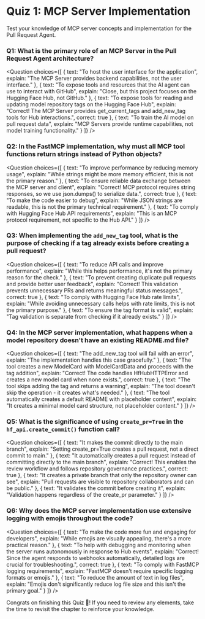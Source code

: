 # Quiz 1: MCP Server Implementation

Test your knowledge of MCP server concepts and implementation for the Pull Request Agent.

### Q1: What is the primary role of an MCP Server in the Pull Request Agent architecture?

<Question
  choices={[
    {
      text: "To host the user interface for the application",
      explain: "The MCP Server provides backend capabilities, not the user interface."
    },
    {
      text: "To expose tools and resources that the AI agent can use to interact with GitHub",
      explain: "Close, but this project focuses on the Hugging Face Hub, not GitHub."
    },
    {
      text: "To expose tools for reading and updating model repository tags on the Hugging Face Hub",
      explain: "Correct! The MCP Server provides get_current_tags and add_new_tag tools for Hub interactions.",
      correct: true
    },
    {
      text: "To train the AI model on pull request data",
      explain: "MCP Servers provide runtime capabilities, not model training functionality."
    }
  ]}
/>

### Q2: In the FastMCP implementation, why must all MCP tool functions return strings instead of Python objects?

<Question
  choices={[
    {
      text: "To improve performance by reducing memory usage",
      explain: "While strings might be more memory efficient, this is not the primary reason."
    },
    {
      text: "To ensure reliable data exchange between the MCP server and client",
      explain: "Correct! MCP protocol requires string responses, so we use json.dumps() to serialize data.",
      correct: true
    },
    {
      text: "To make the code easier to debug",
      explain: "While JSON strings are readable, this is not the primary technical requirement."
    },
    {
      text: "To comply with Hugging Face Hub API requirements",
      explain: "This is an MCP protocol requirement, not specific to the Hub API."
    }
  ]}
/>

### Q3: When implementing the `add_new_tag` tool, what is the purpose of checking if a tag already exists before creating a pull request?

<Question
  choices={[
    {
      text: "To reduce API calls and improve performance",
      explain: "While this helps performance, it's not the primary reason for the check."
    },
    {
      text: "To prevent creating duplicate pull requests and provide better user feedback",
      explain: "Correct! This validation prevents unnecessary PRs and returns meaningful status messages.",
      correct: true
    },
    {
      text: "To comply with Hugging Face Hub rate limits",
      explain: "While avoiding unnecessary calls helps with rate limits, this is not the primary purpose."
    },
    {
      text: "To ensure the tag format is valid",
      explain: "Tag validation is separate from checking if it already exists."
    }
  ]}
/>

### Q4: In the MCP server implementation, what happens when a model repository doesn't have an existing README.md file?

<Question
  choices={[
    {
      text: "The add_new_tag tool will fail with an error",
      explain: "The implementation handles this case gracefully."
    },
    {
      text: "The tool creates a new ModelCard with ModelCardData and proceeds with the tag addition",
      explain: "Correct! The code handles HfHubHTTPError and creates a new model card when none exists.",
      correct: true
    },
    {
      text: "The tool skips adding the tag and returns a warning",
      explain: "The tool doesn't skip the operation - it creates what's needed."
    },
    {
      text: "The tool automatically creates a default README with placeholder content",
      explain: "It creates a minimal model card structure, not placeholder content."
    }
  ]}
/>

### Q5: What is the significance of using `create_pr=True` in the `hf_api.create_commit()` function call?

<Question
  choices={[
    {
      text: "It makes the commit directly to the main branch",
      explain: "Setting create_pr=True creates a pull request, not a direct commit to main."
    },
    {
      text: "It automatically creates a pull request instead of committing directly to the main branch",
      explain: "Correct! This enables the review workflow and follows repository governance practices.",
      correct: true
    },
    {
      text: "It creates a private branch that only the repository owner can see",
      explain: "Pull requests are visible to repository collaborators and can be public."
    },
    {
      text: "It validates the commit before creating it",
      explain: "Validation happens regardless of the create_pr parameter."
    }
  ]}
/>

### Q6: Why does the MCP server implementation use extensive logging with emojis throughout the code?

<Question
  choices={[
    {
      text: "To make the code more fun and engaging for developers",
      explain: "While emojis are visually appealing, there's a more practical reason."
    },
    {
      text: "To help with debugging and monitoring when the server runs autonomously in response to Hub events",
      explain: "Correct! Since the agent responds to webhooks automatically, detailed logs are crucial for troubleshooting.",
      correct: true
    },
    {
      text: "To comply with FastMCP logging requirements",
      explain: "FastMCP doesn't require specific logging formats or emojis."
    },
    {
      text: "To reduce the amount of text in log files",
      explain: "Emojis don't significantly reduce log file size and this isn't the primary goal."
    }
  ]}
/>

Congrats on finishing this Quiz 🥳! If you need to review any elements, take the time to revisit the chapter to reinforce your knowledge. 